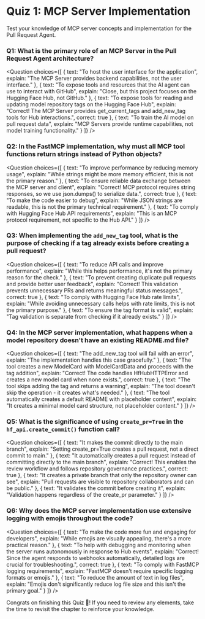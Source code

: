 # Quiz 1: MCP Server Implementation

Test your knowledge of MCP server concepts and implementation for the Pull Request Agent.

### Q1: What is the primary role of an MCP Server in the Pull Request Agent architecture?

<Question
  choices={[
    {
      text: "To host the user interface for the application",
      explain: "The MCP Server provides backend capabilities, not the user interface."
    },
    {
      text: "To expose tools and resources that the AI agent can use to interact with GitHub",
      explain: "Close, but this project focuses on the Hugging Face Hub, not GitHub."
    },
    {
      text: "To expose tools for reading and updating model repository tags on the Hugging Face Hub",
      explain: "Correct! The MCP Server provides get_current_tags and add_new_tag tools for Hub interactions.",
      correct: true
    },
    {
      text: "To train the AI model on pull request data",
      explain: "MCP Servers provide runtime capabilities, not model training functionality."
    }
  ]}
/>

### Q2: In the FastMCP implementation, why must all MCP tool functions return strings instead of Python objects?

<Question
  choices={[
    {
      text: "To improve performance by reducing memory usage",
      explain: "While strings might be more memory efficient, this is not the primary reason."
    },
    {
      text: "To ensure reliable data exchange between the MCP server and client",
      explain: "Correct! MCP protocol requires string responses, so we use json.dumps() to serialize data.",
      correct: true
    },
    {
      text: "To make the code easier to debug",
      explain: "While JSON strings are readable, this is not the primary technical requirement."
    },
    {
      text: "To comply with Hugging Face Hub API requirements",
      explain: "This is an MCP protocol requirement, not specific to the Hub API."
    }
  ]}
/>

### Q3: When implementing the `add_new_tag` tool, what is the purpose of checking if a tag already exists before creating a pull request?

<Question
  choices={[
    {
      text: "To reduce API calls and improve performance",
      explain: "While this helps performance, it's not the primary reason for the check."
    },
    {
      text: "To prevent creating duplicate pull requests and provide better user feedback",
      explain: "Correct! This validation prevents unnecessary PRs and returns meaningful status messages.",
      correct: true
    },
    {
      text: "To comply with Hugging Face Hub rate limits",
      explain: "While avoiding unnecessary calls helps with rate limits, this is not the primary purpose."
    },
    {
      text: "To ensure the tag format is valid",
      explain: "Tag validation is separate from checking if it already exists."
    }
  ]}
/>

### Q4: In the MCP server implementation, what happens when a model repository doesn't have an existing README.md file?

<Question
  choices={[
    {
      text: "The add_new_tag tool will fail with an error",
      explain: "The implementation handles this case gracefully."
    },
    {
      text: "The tool creates a new ModelCard with ModelCardData and proceeds with the tag addition",
      explain: "Correct! The code handles HfHubHTTPError and creates a new model card when none exists.",
      correct: true
    },
    {
      text: "The tool skips adding the tag and returns a warning",
      explain: "The tool doesn't skip the operation - it creates what's needed."
    },
    {
      text: "The tool automatically creates a default README with placeholder content",
      explain: "It creates a minimal model card structure, not placeholder content."
    }
  ]}
/>

### Q5: What is the significance of using `create_pr=True` in the `hf_api.create_commit()` function call?

<Question
  choices={[
    {
      text: "It makes the commit directly to the main branch",
      explain: "Setting create_pr=True creates a pull request, not a direct commit to main."
    },
    {
      text: "It automatically creates a pull request instead of committing directly to the main branch",
      explain: "Correct! This enables the review workflow and follows repository governance practices.",
      correct: true
    },
    {
      text: "It creates a private branch that only the repository owner can see",
      explain: "Pull requests are visible to repository collaborators and can be public."
    },
    {
      text: "It validates the commit before creating it",
      explain: "Validation happens regardless of the create_pr parameter."
    }
  ]}
/>

### Q6: Why does the MCP server implementation use extensive logging with emojis throughout the code?

<Question
  choices={[
    {
      text: "To make the code more fun and engaging for developers",
      explain: "While emojis are visually appealing, there's a more practical reason."
    },
    {
      text: "To help with debugging and monitoring when the server runs autonomously in response to Hub events",
      explain: "Correct! Since the agent responds to webhooks automatically, detailed logs are crucial for troubleshooting.",
      correct: true
    },
    {
      text: "To comply with FastMCP logging requirements",
      explain: "FastMCP doesn't require specific logging formats or emojis."
    },
    {
      text: "To reduce the amount of text in log files",
      explain: "Emojis don't significantly reduce log file size and this isn't the primary goal."
    }
  ]}
/>

Congrats on finishing this Quiz 🥳! If you need to review any elements, take the time to revisit the chapter to reinforce your knowledge. 